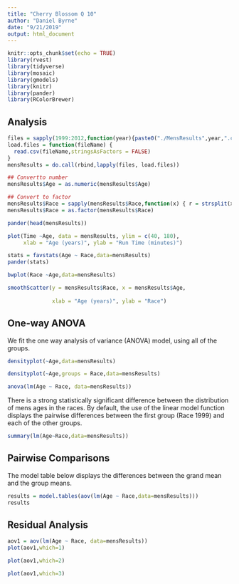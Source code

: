 ```yaml
---
title: "Cherry Blossom Q 10"
author: "Daniel Byrne"
date: "9/21/2019"
output: html_document
---
```


```r
knitr::opts_chunk$set(echo = TRUE)
library(rvest)
library(tidyverse)
library(mosaic)
library(gmodels)
library(knitr)
library(pander)
library(RColorBrewer)
```


## Analysis

```r
files = sapply(1999:2012,function(year){paste0("./MensResults",year,".csv")})
load.files = function(fileName) {
  read.csv(fileName,stringsAsFactors = FALSE)
}
mensResults = do.call(rbind,lapply(files, load.files))

## Convertto number
mensResults$Age = as.numeric(mensResults$Age)

## Convert to factor
mensResults$Race = sapply(mensResults$Race,function(x) { r = strsplit(x, " ")}[[1]][1])
mensResults$Race = as.factor(mensResults$Race)

pander(head(mensResults))
```


```r
plot(Time ~Age, data = mensResults, ylim = c(40, 180),
     xlab = "Age (years)", ylab = "Run Time (minutes)")
```

```r
stats = favstats(Age ~ Race,data=mensResults)
pander(stats)
```

```r
bwplot(Race ~Age,data=mensResults)
```

```r

smoothScatter(y = mensResults$Race, x = mensResults$Age,
              
              xlab = "Age (years)", ylab = "Race")
```

## One-way ANOVA

We fit the one way analysis of variance (ANOVA) model, using all of the groups.

```r
densityplot(~Age,data=mensResults)
```

```r
densityplot(~Age,groups = Race,data=mensResults)
```
```r
anova(lm(Age ~ Race, data=mensResults))
```

There is a strong statistically significant difference between the distribution of mens ages in the races. By default, the use of the linear model function displays the pairwise differences between the first group (Race 1999) and each of the other groups.


```r
summary(lm(Age~Race,data=mensResults))
```

## Pairwise Comparisons

The model table below displays the differences between the grand mean and the group means.

```r
results = model.tables(aov(lm(Age ~ Race,data=mensResults)))
results
```

## Residual Analysis

```r
aov1 = aov(lm(Age ~ Race, data=mensResults))
plot(aov1,which=1)
```

```r
plot(aov1,which=2)
```


```r
plot(aov1,which=3)
```

